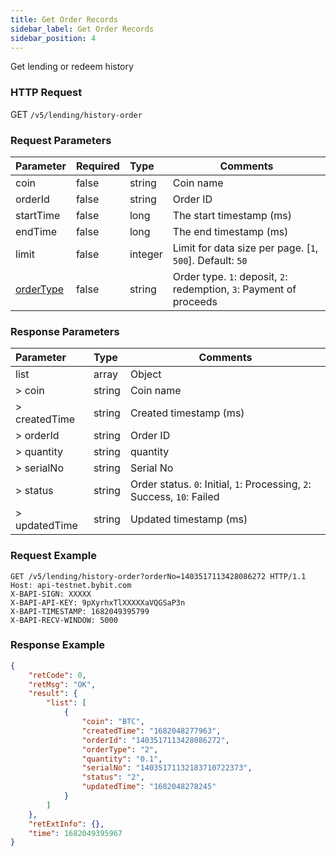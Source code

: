 ```yaml
---
title: Get Order Records
sidebar_label: Get Order Records
sidebar_position: 4
---
```

Get lending or redeem history

### HTTP Request
GET `/v5/lending/history-order`

### Request Parameters
| Parameter | Required | Type | Comments|
|:----- |:-------|:-----|------ |
|coin |false |string |Coin name |
|orderId |false	|string	|Order ID |
|startTime |false |long	|The start timestamp (ms) |
|endTime |false	|long |The end timestamp (ms) |
|limit |false |integer |Limit for data size per page. [`1`, `500`]. Default: `50`|
|[orderType](../enum#ordertype) |false |string |Order type. `1`: deposit, `2`: redemption, `3`: Payment of proceeds |

### Response Parameters
| Parameter | Type | Comments|
|:----- |:-----|----- |
|list |array |Object |
|> coin |string |Coin name |
|> createdTime |string |Created timestamp (ms) |
|> orderId |string |Order ID |
|> quantity |string |quantity |
|> serialNo	|string	|Serial No|
|> status	|string	|Order status. `0`: Initial, `1`: Processing, `2`: Success, `10`: Failed|
|> updatedTime |string |Updated timestamp (ms) |

### Request Example

```http
GET /v5/lending/history-order?orderNo=1403517113428086272 HTTP/1.1
Host: api-testnet.bybit.com
X-BAPI-SIGN: XXXXX
X-BAPI-API-KEY: 9pXyrhxTlXXXXXaVQGSaP3n
X-BAPI-TIMESTAMP: 1682049395799
X-BAPI-RECV-WINDOW: 5000
```

### Response Example

```json
{
    "retCode": 0,
    "retMsg": "OK",
    "result": {
        "list": [
            {
                "coin": "BTC",
                "createdTime": "1682048277963",
                "orderId": "1403517113428086272",
                "orderType": "2",
                "quantity": "0.1",
                "serialNo": "14035171132183710722373",
                "status": "2",
                "updatedTime": "1682048278245"
            }
        ]
    },
    "retExtInfo": {},
    "time": 1682049395967
}
```
